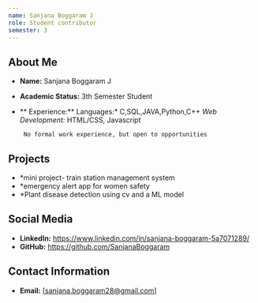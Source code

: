 ```yaml
---
name: Sanjana Boggaram J
role: Student contributor
semester: 3
---
```


## About Me

- **Name:** Sanjana Boggaram J
- **Academic Status:** 3th Semester Student
- ** Experience:** 
    Languages:* C,SQL,JAVA,Python,C++
          *Web Development:* HTML/CSS, Javascript
        
       No formal work experience, but open to opportunities

## Projects
- *mini project- train station management system
- *emergency alert app for women safety
- *Plant disease detection using cv and a ML model


## Social Media

- **LinkedIn:** https://www.linkedin.com/in/sanjana-boggaram-5a7071289/
- **GitHub:** https://github.com/SanjanaBoggaram

## Contact Information

- **Email:** [sanjana.boggaram28@gmail.com]
